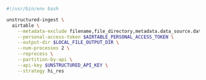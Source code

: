 ```bash Shell
#!/usr/bin/env bash

unstructured-ingest \
  airtable \
    --metadata-exclude filename,file_directory,metadata.data_source.date_processed \
    --personal-access-token $AIRTABLE_PERSONAL_ACCESS_TOKEN \
    --output-dir $LOCAL_FILE_OUTPUT_DIR \
    --num-processes 2 \
    --reprocess \
    --partition-by-api \
    --api-key $UNSTRUCTURED_API_KEY \
    --strategy hi_res
```
